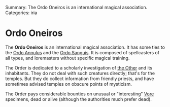 Summary: The Ordo Oneiros is an international magical association.
Categories: iria

= Ordo Oneiros =

The '''Ordo Oneiros''' is an international magical association.  It has some ties to the [[Ordo Annulus]] and the [[Ordo Sanguis]].  It is composed of spellcasters of all types, and loremasters without specific magical training.

The Order is dedicated to a scholarly investigation of [[The Other|the Other]] and its inhabitants.  They do not deal with such creatures directly; that's for the temples.  But they do collect information from friendly priests, and have sometimes advised temples on obscure points of mysticism.

The Order pays considerable bounties on unusual or "interesting" [[Vores|Vore]] specimens, dead or alive (although the authorities much prefer dead).
